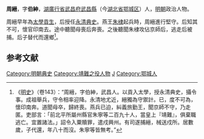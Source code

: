 '''周縉'''，字'''伯紳'''，[[湖廣行省|湖廣行省]][[武昌府|武昌府]][[武昌县_(东吴)|武昌縣]]（今[[湖北省|湖北省]][[鄂城区|鄂城区]]）人，[[明朝|明朝]]政治人物。

周縉早年為[[太學|太學]][[貢生|貢生]]，后授任[[永清|永清]][[典史|典史]]。燕王[[朱棣|朱棣]]起兵時，周縉進行堅守。后知其不可，懷官印南去。途中聽聞母喪后奔喪。之後聽聞朱棣攻佔京師后，逃走后被捕。后子替代而還鄉<ref>《[[明史|明史]]》（卷143）：“周縉，字伯紳，武昌人。以貢入太學，授永清典史，攝令事。成祖舉兵，守令相率迎降。永清地尤近，縉獨為守禦計。已，度不可為，懷印南奔。道聞母卒，歸終喪。燕兵已迫，糾義旅勤王，聞京師不守，乃走匿。吏部言：「前北平所屬州縣官朱寧等二百九十人，當皇上『靖難』，俱棄職逃亡。宜置諸法。」詔令入粟贖罪，遣戍興州。有司遂捕縉，械送戍所。居數歲，子代還，年八十而沒。朱寧等皆無考。”</ref>。

==参考文献==
{{wikisource|明史/卷143}}
<div class="references-small">
<references />
</div>

{{明朝人物小作品}}
{{DEFAULTSORT:Z}}
[[Category:明朝典史|Category:明朝典史]]
[[Category:靖難之役人物|Category:靖難之役人物]]
[[Category:周姓|J]]
[[Category:鄂城人|Category:鄂城人]]